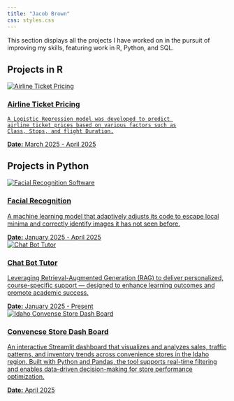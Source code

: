```yaml
---
title: "Jacob Brown"
css: styles.css
---
```


This section displays all the projects I have worked on in the pursuit of improving my skills, featuring work in R, Python, and SQL.

## Projects in R

::: {=html}
<div class="project">
  <a href="Stats 425/final.html" class="project-link">
    <img src="Stats 425/airline.png" alt="Airline Ticket Pricing" class="project-image" />
    <h3>Airline Ticket Pricing</h3>
    A Logistic Regression model was developed to predict 
    airline ticket prices based on various factors such as
    Class, Stops, and flight Duration.

**Date:** March 2025 - April 2025
  </a>
</div>
:::





## Projects in Python

<div class="project"> <a href="https://cnnfacialrecgonistion.streamlit.app/" class="project-link" target="_blank"> <img src="Facial recognistion/face.avif" alt="Facial Recognition Software" class="project-image" /> <h3>Facial Recognition</h3> A machine learning model that adaptively adjusts its code 
to escape local minima and correctly identify images it has not seen before. 

**Date:** January 2025 - April 2025
 </a> </div> 


<div class="project"> <a href="https://jacobbrown6908.github.io/AI_ChatBot_BYU-I/" class="project-link" target="_blank"> <img src="Chat Bot/ChatBot.png" alt="Chat Bot Tutor" class="project-image" /> <h3>Chat Bot Tutor</h3> 
Leveraging Retrieval-Augmented Generation (RAG) to deliver personalized,
course-specific support — designed to enhance learning outcomes and promote
academic success. 

**Date:** January 2025 - Present 
 </a> </div> 


<div class="project"> <a href="https://appchallengecstore-bccfjqj2gnwvdcydhycp3o.streamlit.app/" class="project-link" target="_blank"> <img src="C-Store/C-Store.jpg" alt="Idaho Convense Store Dash Board" class="project-image" /> <h3>Convencse Store Dash Board</h3>  

 An interactive Streamlit dashboard that visualizes and analyzes sales, traffic patterns, and inventory trends across convenience stores in the
 Idaho region.
 Built with Python and Pandas, the tool supports real-time filtering and
 enables data-driven decision-making for store performance optimization.
 
**Date:** April 2025 
 </a> </div> 
